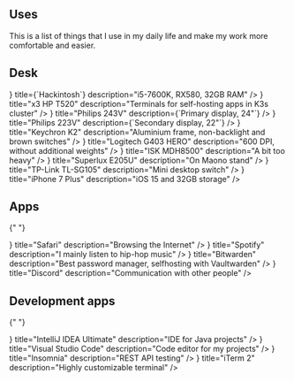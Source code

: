 


## Uses

This is a list of things that I use in my daily life and make my work more comfortable and easier.

## Desk

<ResponsiveGrid>
	<Item
		icon={<FaDesktop size={20}/>}
		title={`Hackintosh`}
		description="i5-7600K, RX580, 32GB RAM"
	/>
	<Item
		icon={<AiOutlineCluster size={20}/>}
		title="x3 HP T520"
		description="Terminals for self-hosting apps in K3s cluster"
	/>  
	<Item
		icon={<BsDisplay size={20}/>}
		title="Philips 243V"
		description={`Primary display, 24"`}
	/>
		<Item
		icon={<BsDisplay size={20}/>}
		title="Philips 223V"
		description={`Secondary display, 22"`}
	/>
	<Item
		icon={<BsKeyboard size={20}/>}
		title="Keychron K2"
		description="Aluminium frame, non-backlight and brown switches"
	/>
	<Item
		icon={<CgMouse size={20}/>}
		title="Logitech G403 HERO"
		description="600 DPI, without additional weights"
	/>
	<Item
		icon={<CgHeadset size={20}/>}
		title="ISK MDH8500"
		description="A bit too heavy"
	/>
	<Item
		icon={<BiMicrophone size={20}/>}
		title="Superlux E205U"
		description="On Maono stand"
	/>
		<Item
		icon={<HiSwitchHorizontal size={20}/>}
		title="TP-Link TL-SG105"
		description="Mini desktop switch"
	/>
	<Item
		icon={<CgSmartphone size={20}/>}
		title="iPhone 7 Plus"
		description="iOS 15 and 32GB storage"
	/>
</ResponsiveGrid>

## Apps

{" "}

<ResponsiveGrid>
  <Item
    icon={<SiSafari size={20} />}
    title="Safari"
    description="Browsing the Internet"
  />
  <Item
    icon={<SiSpotify size={20} />}
    title="Spotify"
    description="I mainly listen to hip-hop music"
  />
  <Item
    icon={<SiBitwarden size={20} />}
    title="Bitwarden"
    description="Best password manager, selfhosting with Vaultwarden"
  />
  <Item
    icon={<BsDiscord size={20} />}
    title="Discord"
    description="Communication with other people"
  />
</ResponsiveGrid>

## Development apps

{" "}

<ResponsiveGrid>
  <Item
    icon={<SiIntellijidea size={20} />}
    title="IntelliJ IDEA Ultimate"
    description="IDE for Java projects"
  />
  <Item
    icon={<SiVisualstudiocode size={20} />}
    title="Visual Studio Code"
    description="Code editor for my projects"
  />
  <Item
    icon={<SiInsomnia size={20} />}
    title="Insomnia"
    description="REST API testing"
  />
  <Item
    icon={<FiTerminal size={20} />}
    title="iTerm 2"
    description="Highly customizable terminal"
  />
</ResponsiveGrid>
